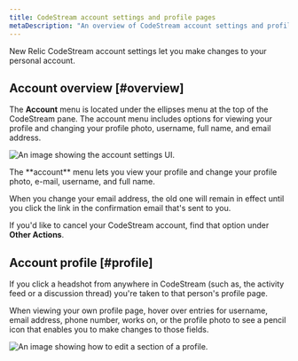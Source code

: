 ```yaml
---
title: CodeStream account settings and profile pages
metaDescription: "An overview of CodeStream account settings and profile pages."
---
```


New Relic CodeStream account settings let you make changes to your personal account.

## Account overview [#overview]

The **Account** menu is located under the ellipses menu at the top of the CodeStream pane. The account menu includes options for viewing your profile and changing your profile photo, username, full name, and email address. 

![An image showing the account settings UI.](/images/AccountSettings2.png "account settings")
<figcaption>The **account** menu lets you view your profile and change your profile photo, e-mail, username, and full name.</figcaption>

When you change your email address, the old one will remain in effect until you click the link in the confirmation email that's sent to you.

If you'd like to cancel your CodeStream account, find that option  under **Other Actions**.

## Account profile [#profile]

If you click a headshot from anywhere in CodeStream (such as, the activity feed or a discussion thread) you're taken to that person's profile page.


When viewing your own profile page, hover over entries for username, email address, phone number, works on, or the profile photo to see a pencil icon that enables you to make changes to those fields.

![An image showing how to edit a section of a profile.](/images/EditProfile.png "Edit profile")